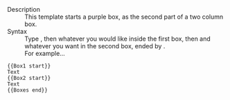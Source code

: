 ;Description
:This template starts a purple box, as the second part of a two column box.
;Syntax
:Type <code>{{t|Box1 start}}</code>, then whatever you would like inside the first box, then <code>{{t|Box2 start}}</code> and whatever you want in the second box, ended by <code>{{t|Boxes end}}</code>.
:For example...
<pre>
{{Box1 start}}
Text
{{Box2 start}}
Text
{{Boxes end}}
</pre>

<includeonly>[[Category:General wiki templates|{{PAGENAME}}]]</includeonly><noinclude>[[Category:Template documentation|{{PAGENAME}}]]</noinclude>